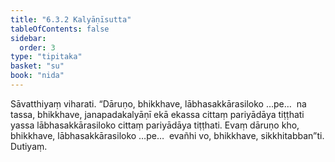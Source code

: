 ```yaml
---
title: "6.3.2 Kalyāṇīsutta"
tableOfContents: false
sidebar:
  order: 3
type: "tipitaka"
basket: "su"
book: "nida"
---
```



<DynamicBreadcrumb />

<Division number="171" book="nida" bookNo="12" page="431">

<Paragraph number="1062" book="nida">
Sāvatthiyaṃ viharati. “Dāruṇo, bhikkhave, lābhasakkārasiloko …pe…  na tassa, bhikkhave, janapadakalyāṇī ekā ekassa cittaṃ pariyādāya tiṭṭhati yassa lābhasakkārasiloko cittaṃ pariyādāya tiṭṭhati. Evaṃ dāruṇo kho, bhikkhave, lābhasakkārasiloko …pe…  evañhi vo, bhikkhave, sikkhitabban”ti.

</Paragraph>
</Division>

<Paragraph number="1063" type="center" book="nida">
Dutiyaṃ.
</Paragraph>